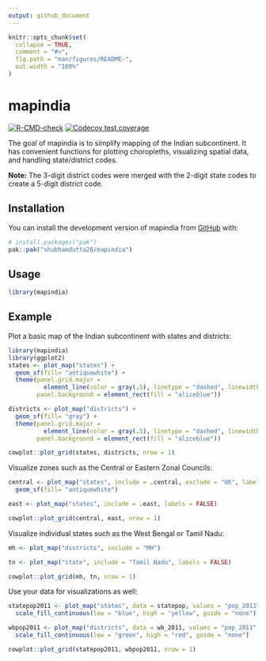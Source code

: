 ```yaml
---
output: github_document
---
```


<!-- README.md is generated from README.Rmd. Please edit that file -->

```r
knitr::opts_chunk$set(
  collapse = TRUE,
  comment = "#>",
  fig.path = "man/figures/README-",
  out.width = "100%"
)
```

# mapindia

<!-- badges: start -->
[![R-CMD-check](https://github.com/shubhamdutta26/mapindia/actions/workflows/R-CMD-check.yaml/badge.svg)](https://github.com/shubhamdutta26/mapindia/actions/workflows/R-CMD-check.yaml)
[![Codecov test coverage](https://codecov.io/gh/shubhamdutta26/mapindia/graph/badge.svg)](https://app.codecov.io/gh/shubhamdutta26/mapindia)
<!-- badges: end -->

The goal of mapindia is to simplify mapping of the Indian subcontinent. It has convenient functions for plotting choropleths, visualizing spatial data, and handling state/district codes.

**Note:** The 3-digit district codes were merged with the 2-digit state codes to create a 5-digit district code.



## Installation

You can install the development version of mapindia from [GitHub](https://github.com/) with:

``` r
# install.packages("pak")
pak::pak("shubhamdutta26/mapindia")
```
## Usage

``` r
library(mapindia)
```

## Example

Plot a basic map of the Indian subcontinent with states and districts:

```r
library(mapindia)
library(ggplot2)
states <- plot_map("states") +
  geom_sf(fill= "antiquewhite") +
  theme(panel.grid.major = 
          element_line(color = gray(.5), linetype = "dashed", linewidth = 0.2), 
        panel.background = element_rect(fill = "aliceblue"))

districts <- plot_map("districts") +
  geom_sf(fill= "gray") +
  theme(panel.grid.major = 
          element_line(color = gray(.5), linetype = "dashed", linewidth = 0.2), 
        panel.background = element_rect(fill = "aliceblue"))

cowplot::plot_grid(states, districts, nrow = 1)
```

Visualize zones such as the Central or Eastern Zonal Councils:

```r
central <- plot_map("states", include = .central, exclude = "UK", labels = TRUE) +
  geom_sf(fill= "antiquewhite")

east <- plot_map("states", include = .east, labels = FALSE)

cowplot::plot_grid(central, east, nrow = 1)
```

Visualize individual states such as the West Bengal or Tamil Nadu:

```r
mh <- plot_map("districts", include = "MH")

tn <- plot_map("state", include = "Tamil Nadu", labels = FALSE)

cowplot::plot_grid(mh, tn, nrow = 1)
```

Use your data for visualizations as well:

```r
statepop2011 <- plot_map("states", data = statepop, values = "pop_2011") +
  scale_fill_continuous(low = "blue", high = "yellow", guide = "none")

wbpop2011 <- plot_map("districts", data = wb_2011, values = "pop_2011", include = "WB") +
  scale_fill_continuous(low = "green", high = "red", guide = "none")

cowplot::plot_grid(statepop2011, wbpop2011, nrow = 1)
```
